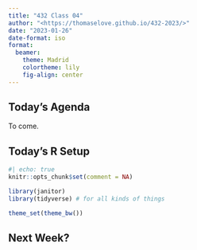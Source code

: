 ```yaml
---
title: "432 Class 04"
author: "<https://thomaselove.github.io/432-2023/>"
date: "2023-01-26"
date-format: iso
format: 
  beamer:
    theme: Madrid
    colortheme: lily
    fig-align: center
---
```


## Today's Agenda

To come.

## Today's R Setup

```r
#| echo: true
knitr::opts_chunk$set(comment = NA)

library(janitor) 
library(tidyverse) # for all kinds of things

theme_set(theme_bw())
```

## Next Week?


